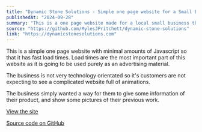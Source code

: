 ```yaml
---
title: "Dynamic Stone Solutions - Simple one page website for a Small Business"
publishedAt: "2024-09-28"
summary: "This is a one page website made for a local small business that is starting to get off the ground. They did not need a very complicated website, just one they can use in their advertising materials to get some more traction."
source: "https://github.com/MylesJPritchett/dynamic-stone-solutions"
link: "https://dynamicstonesolutions.com"
---
```


This is a simple one page website with minimal amounts of Javascript so that it has fast load times. Load times are the most important part of this website as it is going to be used purely as an advertising material.

The business is not very technology orientated so it's customers are not expecting to see a complicated website full of animations.

The business simply wanted a way for them to give some information of their product, and show some pictures of their previous work.

[View the site](https://dynamicstonesolutions.com)

[Source code on GitHub](https://github.com/MylesJPritchett/dynamic-stone-solutions)
